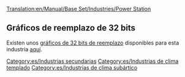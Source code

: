 [[Translation:en/Manual/Base Set/Industries/Power Station]]

{{es/Industrias| nombre=Central eléctrica
| imagen=en/Powerstation.png| climas=[[es/Manual/Clima|Templado]], [[es/Manual/Clima|Subártico]]
| acepta=[[es/Manual/Base Set/Cargos/Carbón|Carbón]]
| produce=Nada
| notas=No existe en los climas [[es/Manual/Clima|subtropical]] y [[es/Manual/Clima|fantasía]]
}}
==Gráficos de reemplazo de 32 bits==
Existen unos [[es/Archive/Old 32bpp/Desarrollo de gráficos de 32 bits|gráficos de 32 bits de reemplazo]] disponibles para esta industria [[es/Lista de archivos descargables de 32 bits|aquí]].

[[Category:es/Industrias secundarias]]
[[Category:es/Industrias de clima templado]]
[[Category:es/Industrias de clima subártico]]
